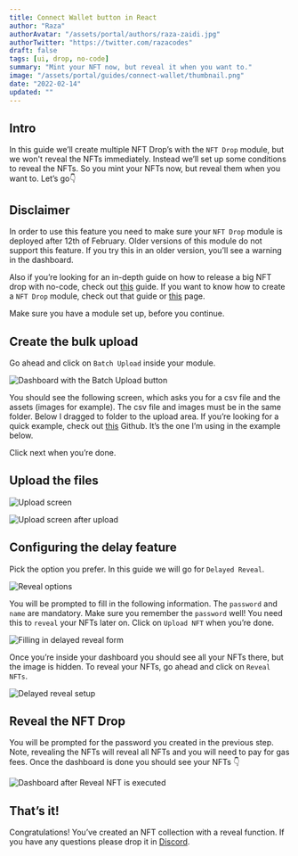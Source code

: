 ```yaml
---
title: Connect Wallet button in React
author: "Raza"
authorAvatar: "/assets/portal/authors/raza-zaidi.jpg"
authorTwitter: "https://twitter.com/razacodes"
draft: false
tags: [ui, drop, no-code]
summary: "Mint your NFT now, but reveal it when you want to."
image: "/assets/portal/guides/connect-wallet/thumbnail.png"
date: "2022-02-14"
updated: ""
---
```


## Intro

In this guide we’ll create multiple NFT Drop’s with the `NFT Drop` module, but we won't reveal the NFTs immediately. Instead we’ll set up some conditions to reveal the NFTs. So you mint your NFTs now, but reveal them when you want to. Let’s go👇

## Disclaimer

In order to use this feature you need to make sure your `NFT Drop` module is deployed after 12th of February. Older versions of this module do not support this feature. If you try this in an older version, you’ll see a warning in the dashboard.

Also if you’re looking for an in-depth guide on how to release a big NFT drop with no-code, check out [this](/guides/release-an-nft-drop-with-no-code#thats-it) guide. If you want to know how to create a `NFT Drop` module, check out that guide or [this](/learn/modules) page.

Make sure you have a module set up, before you continue.

## Create the bulk upload

Go ahead and click on `Batch Upload` inside your module.

![Dashboard with the Batch Upload button](/assets/portal/guides/delayed-reveal/upload-button.png)

You should see the following screen, which asks you for a csv file and the assets (images for example). The csv file and images must be in the same folder. Below I dragged to folder to the upload area. If you’re looking for a quick example, check out [this](https://github.com/nachoiacovino/thirdweb-pokemon) Github. It’s the one I’m using in the example below.

Click next when you’re done.

## Upload the files

![Upload screen](/assets/portal/guides/delayed-reveal/upload-screen.png)

![Upload screen after upload](/assets/portal/guides/delayed-reveal/upload-done.png)

## Configuring the delay feature

Pick the option you prefer. In this guide we will go for `Delayed Reveal`.

![Reveal options](/assets/portal/guides/delayed-reveal/reveal-options.png)

You will be prompted to fill in the following information. The `password` and `name` are mandatory. Make sure you remember the `password` well! You need this to `reveal` your NFTs later on. Click on `Upload NFT` when you’re done.

![Filling in delayed reveal form](/assets/portal/guides/delayed-reveal/reveal-form.png)

Once you’re inside your dashboard you should see all your NFTs there, but the image is hidden. To reveal your NFTs, go ahead and click on `Reveal NFTs`.

![Delayed reveal setup](/assets/portal/guides/delayed-reveal/reveal-setup.png)

## Reveal the NFT Drop

You will be prompted for the password you created in the previous step. Note, revealing the NFTs will reveal all NFTs and you will need to pay for gas fees. Once the dashboard is done you should see your NFTs 👇

![Dashboard after Reveal NFT is executed](/assets/portal/guides/delayed-reveal/reveal-done.png)

## That’s it!

Congratulations! You’ve created an NFT collection with a reveal function. If you have any questions please drop it in [Discord](https://discord.gg/thirdweb).
